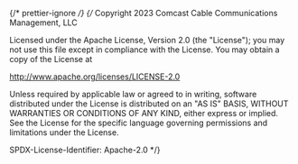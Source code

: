﻿{/* prettier-ignore */}
{/*
Copyright 2023 Comcast Cable Communications Management, LLC

Licensed under the Apache License, Version 2.0 (the "License");
you may not use this file except in compliance with the License.
You may obtain a copy of the License at

http://www.apache.org/licenses/LICENSE-2.0

Unless required by applicable law or agreed to in writing, software
distributed under the License is distributed on an "AS IS" BASIS,
WITHOUT WARRANTIES OR CONDITIONS OF ANY KIND, either express or implied.
See the License for the specific language governing permissions and
limitations under the License.

SPDX-License-Identifier: Apache-2.0
\*/}


<Meta of={KeyStories} />

<Title />

An extension of the Button component that represents an individual key on a keyboard

## Source

https://github.com/rdkcentral/Lightning-UI-Components/blob/develop/packages/@lightningjs/ui-components/src/components/Key/Key.js

## Usage

The Key component takes in a title or icon which can be automatically pushed to the Keyboard component's input field.

```js
import { Key } from '@lightningjs/ui-components';

class Basic extends lng.Component {
  static _template() {
    return {
      Key: {
        type: Key
      }
    };
  }
}
```

### Sizing

There are two options for setting the width of a `Key`: dynamically based of the `baseWidth` and `sizes` style properties, or setting a fixed width manually.

For dynamic sizing, the width of the smallest `Key` is defined as the `baseWidth` style property. Then, by setting the `size` property, the `Key` width will increase by multiples of that `baseWdith` (plus the spacing between `Key` components on a `Keyboard`, defined by the `keySpacing` property).

For fixed sizing, set the `fixed` property to `true` and define the `w` property.

## API

### Properties

| name       | type     | required | default   | description                                                                                                                                                                                                           |
| ---------- | -------- | -------- | --------- | --------------------------------------------------------------------------------------------------------------------------------------------------------------------------------------------------------------------- |
| fixed      | boolean  | false    | false     | when true, `w` overrides dynamically calculated width                                                                                                                                                                 |
| icon       | string   | false    | null      | url for icon                                                                                                                                                                                                          |
| onEnter    | function | false    | undefined | if defined, will be invoked when enter is pressed while focused on the `Key` component. When defined, the `$onSoftKey` and `$toggleKeyboard` events will not be emitted from the key (see Events section below)       |
| size       | string   | false    | sm        | width of the Key                                                                                                                                                                                                      |
| toggle     | boolean  | false    | undefined | If true, pressing the key will trigger the $toggleKeyboard event. If false, the key will trigger the $onSoftKey event                                                                                                 |
| keySpacing | number   | false    | 0         | The horizontal spacing between each key in a [Keyboard](?path=/docs/components-keyboard--docs). This value is factored into the width of the key so that it aligns with with the borders of other keys in a Keyboard. |

### Style Properties

| name       | type             | description                                                                                                              |
| ---------- | ---------------- | ------------------------------------------------------------------------------------------------------------------------ |
| baseWidth  | number           | The base width of a key. This value will be multiplied based on the `size` property of the key                           |
| iconWidth  | number           | width set to all icons                                                                                                   |
| iconHeight | number           | height set to all icons                                                                                                  |
| minWidth   | number           | used as a fallback width if no width is passed into the component and `fixed` is false                                   |
| paddingX   | number           | space between the button horizontal edge and the content                                                                 |
| sizes      | object           | used to determine the width of key, contains the properties `sm`, `md`, `lg`, `xl`. See Sizing section for more details. |
| textStyle  | string \| object | text style to apply to the title                                                                                         |

### Events

#### `$onSoftKey({ key: string, toggle: boolean })`

Fired when the enter key is pressed while focused on a `Key` component. An event will be emitted
via Lightning's `fireAncestors` with an object of the `Key`'s `title` and `toggle` property values.
If a funciton is passed to the `Key`'s `onEnter` property, that function will be invoked and the
`$onSoftKey` event will not be emitted.

#### `$toggleKeyboard({ key: string, toggle: boolean })`

Fired when the enter key is pressed while focused on a `Key` component with its `toggle` property
set to `true`. If a funciton is passed to the `Key`'s `onEnter` property, that function will be invoked and the
`$toggleKeyboard` event will not be emitted.
